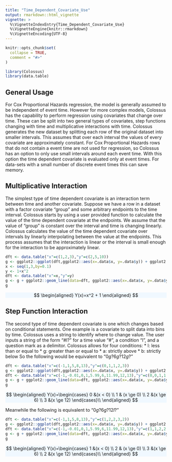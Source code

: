 ```yaml
---
title: "Time_Dependent_Covariate_Use"
output: rmarkdown::html_vignette
vignette: >
  %\VignetteIndexEntry{Time_Dependent_Covariate_Use}
  %\VignetteEngine{knitr::rmarkdown}
  %\VignetteEncoding{UTF-8}
---
```


```r
knitr::opts_chunk$set(
  collapse = TRUE,
  comment = "#>"
)
```

```r
library(Colossus)
library(data.table)

```

## General Usage

For Cox Proportional Hazards regression, the model is generally assumed to be independent of event time. However for more complex models, Colossus has the capability to perform regression using covariates that change over time. These can be split into two general types of covariates, step functions changing with time and multiplicative interactions with time. Colossus generates the new dataset by splitting each row of the original dataset into smaller intervals. This assumes that over each interval the values of every covariate are approximately constant. For Cox Proportional Hazards rows that do not contain a event time are not used for regression, so Colossus has an option to only use small intervals around each event time. With this option the time dependent covariate is evaluated only at event times. For data-sets with a small number of discrete event times this can save memory.

## Multiplicative Interaction

The simplest type of time dependent covariate is an interaction term between time and another covariate. Suppose we have a row in a dataset with a factor covariate "group" and some arbitrary endpoints to the time interval. Colossus starts by using a user provided function to calculate the value of the time dependent covariate at the endpoints. We assume that the value of "group" is constant over the interval and time is changing linearly. Colossus calculates the value of the time dependent covariate over intervals by linearly interpolating between the value at the endpoints. This process assumes that the interaction is linear or the interval is small enough for the interaction to be approximately linear.

```r
dft <- data.table("x"=c(1,2,3),"y"=c(2,5,10))
g <- ggplot2::ggplot(dft,ggplot2::aes(x=.data$x, y=.data$y)) + ggplot2::geom_point(color="black") + ggplot2::geom_line(color="black",alpha=1) + ggplot2::labs(x="age (days)", y="Covariate Value")
x <- seq(1,3,by=0.1)
y <- 1+x^2
dft <- data.table("x"=x,"y"=y)
g <- g + ggplot2::geom_line(data=dft, ggplot2::aes(x=.data$x, y=.data$y), color="black",linetype = "dashed")
g
```

<p class="text-center" style="background-color: aliceblue">
$$
\begin{aligned}
    Y(x)=x^2 + 1
\end{aligned}
$$
</p>


## Step Function Interaction

The second type of time dependent covariate is one which changes based on conditional statements. One example is a covariate to split data into bins by time. Colossus uses a string to identify where to change value. The user inputs a string of the form "#l?" for a time value "#", a condition "l", and a question mark as a delimitor. Colossus allows for four conditions:
* l: less than or equal to
* g: greater than or equal to
* a: strictly above
* b: strictly below
So the following would be equivalent to "$0g?6g?12g?$"

```r
dft <- data.table("x"=c(-1,1,5,8,13),"y"=c(0,1,1,2,3))
g <- ggplot2::ggplot(dft,ggplot2::aes(x=.data$x, y=.data$y)) + ggplot2::geom_point(color="black")
dft <- data.table("x"=c(-1,-0.01,0,1,5.99,6,11.99,12,13),"y"=c(0,0,1,1,1,2,2,3,3))
g <- g + ggplot2::geom_line(data=dft, ggplot2::aes(x=.data$x, y=.data$y), color="black") + ggplot2::labs(x="age (days)", y="Covariate Value")
g
```

<p class="text-center" style="background-color: aliceblue">
$$
\begin{aligned}
    Y(x)=\begin{cases} 0 &(x < 0) \\ 1 & (x \ge 0) \\ 2 &(x \ge 6) \\ 3 &(x \ge 12) \end{cases}\\
\end{aligned}
$$
</p>

Meanwhile the following is equivalent to "$0g?6g?12l?$"

```r
dft <- data.table("x"=c(-1,1,5,8,13),"y"=c(1,2,2,3,2))
g <- ggplot2::ggplot(dft,ggplot2::aes(x=.data$x, y=.data$y)) + ggplot2::geom_point(color="black")
dft <- data.table("x"=c(-1,-0.01,0,1,5.99,6,11.99,12,13),"y"=c(1,1,2,2,2,3,3,2,2))
g <- g + ggplot2::geom_line(data=dft, ggplot2::aes(x=.data$x, y=.data$y), color="black") + ggplot2::labs(x="age (days)", y="Covariate Value")
g
```

<p class="text-center" style="background-color: aliceblue">
$$
\begin{aligned}
    Y(x)=\begin{cases} 1 &(x < 0) \\ 2 & (x \ge 0) \\ 3 &(x \ge 6) \\ 2 &(x \ge 12) \end{cases}\\
\end{aligned}
$$
</p>

